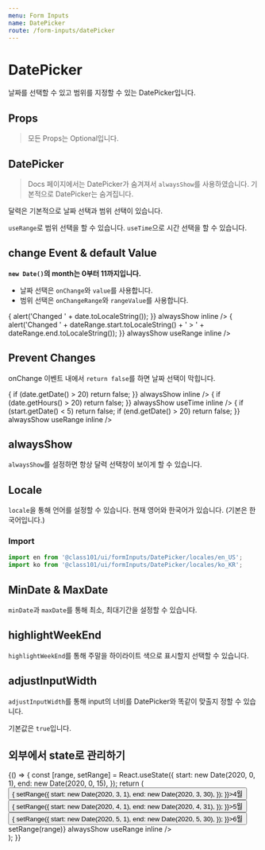 ```yaml
---
menu: Form Inputs
name: DatePicker
route: /form-inputs/datePicker
---
```



# DatePicker

날짜를 선택할 수 있고 범위를 지정할 수 있는 DatePicker입니다.

## Props

> 모든 Props는 Optional입니다.

<Props of={DatePicker} />

## DatePicker

> Docs 페이지에서는 DatePicker가 숨겨져서 `alwaysShow`를 사용하였습니다. 기본적으로 DatePicker는 숨겨집니다.

달력은 기본적으로 날짜 선택과 범위 선택이 있습니다.

`useRange`로 범위 선택을 할 수 있습니다.
`useTime`으로 시간 선택을 할 수 있습니다.

<Playground>
  <DatePicker alwaysShow inline />
  <DatePicker alwaysShow useRange inline />
  <DatePicker alwaysShow useRange useTime inline />
</Playground>

## change Event & default Value

**`new Date()`의 month는 0부터 11까지입니다.**

- 날짜 선택은 `onChange`와 `value`를 사용합니다.
- 범위 선택은 `onChangeRange`와 `rangeValue`를 사용합니다.

<Playground>
  <DatePicker
    value={new Date(2020, 0, 1)}
    onChange={date => {
      alert('Changed ' + date.toLocaleString());
    }}
    alwaysShow
    inline
  />
  <DatePicker
    rangeValue={{
      start: new Date(2020, 0, 1),
      end: new Date(2020, 0, 15),
    }}
    onChangeRange={dateRange => {
      alert('Changed ' + dateRange.start.toLocaleString() + ' > ' + dateRange.end.toLocaleString());
    }}
    alwaysShow
    useRange
    inline
  />
</Playground>

## Prevent Changes

onChange 이벤트 내에서 `return false`를 하면 날짜 선택이 막힙니다.

<Playground>
  <DatePicker
    onChange={date => {
      if (date.getDate() > 20) return false;
    }}
    alwaysShow
    inline
  />
  <DatePicker
    onChange={date => {
      if (date.getHours() > 20) return false;
    }}
    alwaysShow
    useTime
    inline
  />
  <DatePicker
    onChangeRange={({ start, end }) => {
      if (start.getDate() < 5) return false;
      if (end.getDate() > 20) return false;
    }}
    alwaysShow
    useRange
    inline
  />
</Playground>

## alwaysShow

`alwaysShow`를 설정하면 항상 달력 선택창이 보이게 할 수 있습니다.

<Playground>
  <DatePicker inline style={{ verticalAlign: 'top' }} />
  <DatePicker alwaysShow inline />
</Playground>

## Locale

`locale`을 통해 언어를 설정할 수 있습니다.
현재 영어와 한국어가 있습니다. (기본은 한국어입니다.)

### Import

```typescript
import en from '@class101/ui/formInputs/DatePicker/locales/en_US';
import ko from '@class101/ui/formInputs/DatePicker/locales/ko_KR';
```

<Playground>
  <DatePicker locale={en} alwaysShow />
</Playground>

## MinDate & MaxDate

`minDate`과 `maxDate`를 통해 최소, 최대기간을 설정할 수 있습니다.

<Playground>
  <DatePicker
    minDate={new Date(2019, 0, 1)}
    value={new Date(2019, 3, 1)}
    maxDate={new Date(2019, 11, 31, 13, 23, 0)}
    alwaysShow
    useTime
    inline
  />
  <DatePicker minDate={new Date(2020, 4, 1)} maxDate={new Date(2020, 6, 30)} alwaysShow useRange inline />
</Playground>

## highlightWeekEnd

`highlightWeekEnd`를 통해 주말을 하이라이트 색으로 표시할지 선택할 수 있습니다.

<Playground>
  <DatePicker alwaysShow inline />
  <DatePicker highlightWeekEnd={false} alwaysShow inline />
</Playground>

## adjustInputWidth

`adjustInputWidth`를 통해 input의 너비를 DatePicker와 똑같이 맞출지 정할 수 있습니다.

기본값은 `true`입니다.

<Playground>
  <DatePicker adjustInputWidth={false} style={{ verticalAlign: 'top' }} inline />
  <DatePicker alwaysShow inline />
</Playground>

## 외부에서 state로 관리하기

<Playground>
  {() => {
    const [range, setRange] = React.useState({
      start: new Date(2020, 0, 1),
      end: new Date(2020, 0, 15),
    });
    return (
      <div>
        <Button onClick={() => {
          setRange({
            start: new Date(2020, 3, 1),
            end: new Date(2020, 3, 30),
          });
        }}>4월</Button>
        <Button onClick={() => {
          setRange({
            start: new Date(2020, 4, 1),
            end: new Date(2020, 4, 31),
          });
        }}>5월</Button>
        <Button onClick={() => {
          setRange({
            start: new Date(2020, 5, 1),
            end: new Date(2020, 5, 30),
          });
        }}>6월</Button>
        <DatePicker
          rangeValue={range}
          onChangeRange={() => setRange(range)}
          alwaysShow
          useRange
          inline
        />
      </div>
    );
  }}
</Playground>
